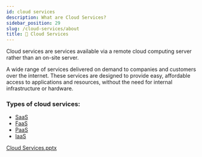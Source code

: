 ```yaml
---
id: cloud services
description: What are Cloud Services?
sidebar_position: 29
slug: /cloud-services/about
title: 🤖 Cloud Services
---
```



Cloud services are services available via a remote cloud computing server rather than an on-site server.

A wide range of services delivered on demand to companies and customers over the internet. These services are designed to provide easy, affordable access to applications and resources, without the need for internal infrastructure or hardware.

### Types of cloud services:
- [SaaS](/docs/cloud-services/saas)
- [FaaS](/docs/cloud-services/faas)
- [PaaS](/docs/cloud-services/paas)
- [IaaS](/docs/cloud-services/iaas)


[Cloud Services.pptx](https://s3-us-west-2.amazonaws.com/secure.notion-static.com/b403ab66-6869-4c0d-8a6b-b501b4188726/Cloud_Services.pptx)